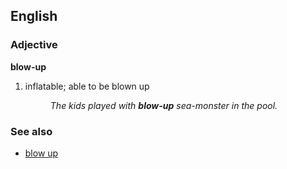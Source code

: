 ==English==
===Adjective===
'''blow-up'''
#inflatable; able to be blown up
#:''The kids played with '''blow-up''' sea-monster in the pool.''

===See also===
*[[blow up]]
